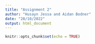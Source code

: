 ```yaml
---
title: "Assignment 2"
author: "Husayn Jessa and Aidan Bodner"
date: "28/10/2022"
output: html_document
---
```


```r
knitr::opts_chunk$set(echo = TRUE)
```


```r

```

```r

```

